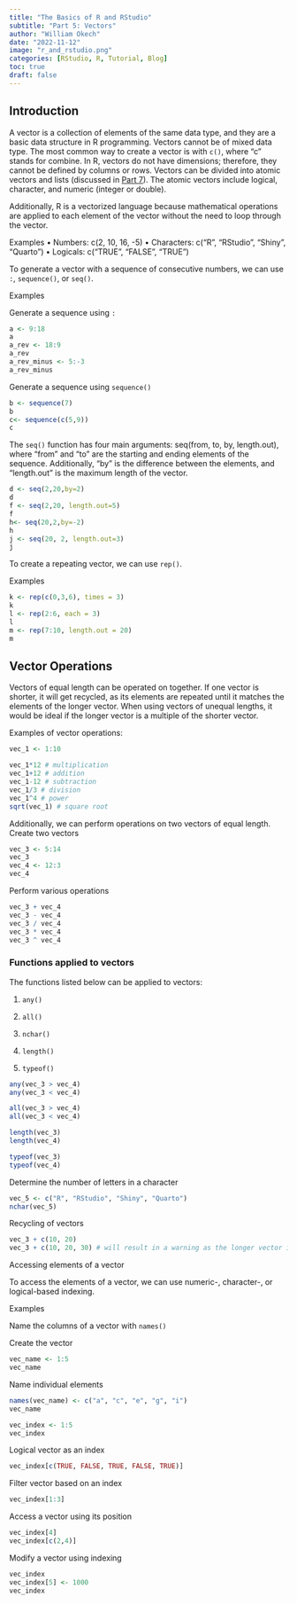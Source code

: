 ```yaml
---
title: "The Basics of R and RStudio"
subtitle: "Part 5: Vectors"
author: "William Okech"
date: "2022-11-12"
image: "r_and_rstudio.png"
categories: [RStudio, R, Tutorial, Blog]
toc: true
draft: false
---
```


## Introduction

A vector is a collection of elements of the same data type, and they are a basic data structure in R programming. Vectors cannot be of mixed data type. The most common way to create a vector is with `c()`, where "c" stands for combine. In R, vectors do not have dimensions; therefore, they cannot be defined by columns or rows. Vectors can be divided into atomic vectors and lists (discussed in [Part 7](posts/series_1/new_post_8/post_8.html)). The atomic vectors include logical, character, and numeric (integer or double).

Additionally, R is a vectorized language because mathematical operations are applied to each element of the vector without the need to loop through the vector.

Examples • Numbers: c(2, 10, 16, -5) • Characters: c("R", "RStudio", "Shiny", "Quarto") • Logicals: c("TRUE", "FALSE", "TRUE")

To generate a vector with a sequence of consecutive numbers, we can use `:`, `sequence()`, or `seq()`.

Examples

Generate a sequence using `:`

```r
a <- 9:18
a
a_rev <- 18:9
a_rev
a_rev_minus <- 5:-3
a_rev_minus
```

Generate a sequence using `sequence()`

```r
b <- sequence(7)
b
c<- sequence(c(5,9))
c
```

The `seq()` function has four main arguments: seq(from, to, by, length.out), where "from" and "to" are the starting and ending elements of the sequence. Additionally, "by" is the difference between the elements, and "length.out" is the maximum length of the vector.

```r
d <- seq(2,20,by=2)
d
f <- seq(2,20, length.out=5)
f
h<- seq(20,2,by=-2)
h
j <- seq(20, 2, length.out=3)
j
```

To create a repeating vector, we can use `rep()`.

Examples

```r
k <- rep(c(0,3,6), times = 3)
k
l <- rep(2:6, each = 3)
l
m <- rep(7:10, length.out = 20)
m
```

## Vector Operations

Vectors of equal length can be operated on together. If one vector is shorter, it will get recycled, as its elements are repeated until it matches the elements of the longer vector. When using vectors of unequal lengths, it would be ideal if the longer vector is a multiple of the shorter vector.

Examples of vector operations:

```r
vec_1 <- 1:10

vec_1*12 # multiplication
vec_1+12 # addition
vec_1-12 # subtraction
vec_1/3 # division
vec_1^4 # power
sqrt(vec_1) # square root
```

Additionally, we can perform operations on two vectors of equal length. Create two vectors

```r
vec_3 <- 5:14
vec_3
vec_4 <- 12:3
vec_4
```

Perform various operations

```r
vec_3 + vec_4
vec_3 - vec_4
vec_3 / vec_4
vec_3 * vec_4
vec_3 ^ vec_4
```

### Functions applied to vectors

The functions listed below can be applied to vectors:

1.  `any()`

2.  `all()`

3.  `nchar()`

4.  `length()`

5.  `typeof()`

```r
any(vec_3 > vec_4)
any(vec_3 < vec_4)
```

```r
all(vec_3 > vec_4)
all(vec_3 < vec_4)
```

```r
length(vec_3)
length(vec_4)
```

```r
typeof(vec_3)
typeof(vec_4)
```

Determine the number of letters in a character

```r
vec_5 <- c("R", "RStudio", "Shiny", "Quarto")
nchar(vec_5)
```

Recycling of vectors

```r
vec_3 + c(10, 20)
vec_3 + c(10, 20, 30) # will result in a warning as the longer vector is not a multiple of the shorter one
```

Accessing elements of a vector

To access the elements of a vector, we can use numeric-, character-, or logical-based indexing.

Examples

Name the columns of a vector with `names()`

Create the vector

```r
vec_name <- 1:5
vec_name
```

Name individual elements

```r
names(vec_name) <- c("a", "c", "e", "g", "i")
vec_name
```

```r
vec_index <- 1:5
vec_index
```

Logical vector as an index

```r
vec_index[c(TRUE, FALSE, TRUE, FALSE, TRUE)]
```

Filter vector based on an index

```r
vec_index[1:3]
```

Access a vector using its position

```r
vec_index[4]
vec_index[c(2,4)]
```

Modify a vector using indexing

```r
vec_index
vec_index[5] <- 1000
vec_index
```
